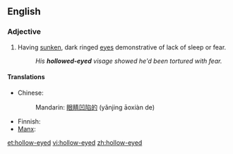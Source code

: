 ==English==

===Adjective===
{{en-adj}}

# Having [[sunken]], dark ringed [[eye]]s demonstrative of lack of sleep or fear.
#: ''His '''hollowed-eyed''' visage showed he'd been tortured with fear.''

====Translations====
{{trans-top|having sunken, dark ringed eyes}}
* Chinese:
*: Mandarin: [[眼睛]][[凹陷]][[的]] (yǎnjing āoxiàn de)
{{trans-mid}}
* Finnish: {{t-|fi|tyhjäkatseinen}}
* [[Manx]]: {{t-|gv|lagg-hooillagh}}
{{trans-bottom}}

[[et:hollow-eyed]]
[[vi:hollow-eyed]]
[[zh:hollow-eyed]]